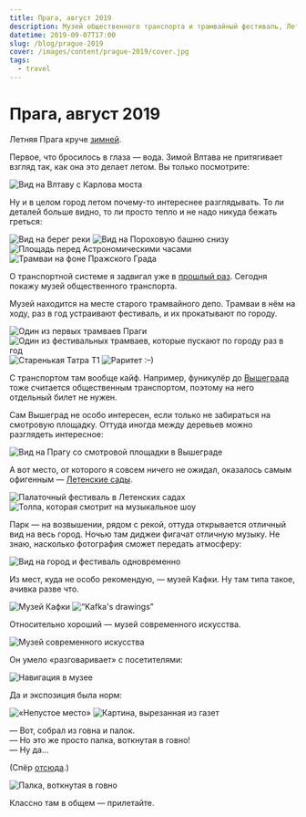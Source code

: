 ```yaml
---
title: Прага, август 2019
description: Музей общественного транспорта и трамвайный фестиваль, Летенские сады и электроника ночью, Кафка и музей современного искусства, Карлов мост и вода, тепло и детали.
datetime: 2019-09-07T17:00
slug: /blog/prague-2019
cover: /images/content/prague-2019/cover.jpg
tags:
  - travel
---
```


# Прага, август 2019

Летняя Прага круче [зимней](/blog/czech-republic-2017).

Первое, что бросилось в глаза — вода. Зимой Влтава не притягивает взгляд так, как она это делает летом. Вы только посмотрите:

![Вид на Влтаву с Карлова моста](/images/content/prague-2019/1.jpg)

Ну и в целом город летом почему-то интереснее разглядывать. То ли деталей больше видно, то ли просто тепло и не надо никуда бежать греться:

![Вид на берег реки](/images/content/prague-2019/2.jpg)
![Вид на Пороховую башню снизу](/images/content/prague-2019/3.jpg)
![Площадь перед Астрономическими часами](/images/content/prague-2019/4.jpg)
![Трамваи на фоне Пражского Града](/images/content/prague-2019/5.jpg)

О транспортной системе я задвигал уже в [прошлый раз](/blog/czech-republic-2017/). Сегодня покажу музей общественного транспорта.

Музей находится на месте старого трамвайного депо. Трамваи в нём на ходу, раз в год устраивают фестиваль, и их прокатывают по городу.

![Один из первых трамваев Праги](/images/content/prague-2019/6.jpg)
![Один из фестивальных трамваев, которые пускают по городу раз в год](/images/content/prague-2019/7.jpg)
![Старенькая Татра Т1](/images/content/prague-2019/8.jpg)
![Раритет :–)](/images/content/prague-2019/9.jpg)

С транспортом там вообще кайф. Например, фуникулёр до [Вышеграда](https://ru.wikipedia.org/wiki/Вышеград) тоже считается общественным транспортом, поэтому на него отдельный билет не нужен.

Сам Вышеград не особо интересен, если только не забираться на смотровую площадку. Оттуда иногда между деревьев можно разглядеть интересное:

![Вид на Прагу со смотровой площадки в Вышеграде](/images/content/prague-2019/10.jpg)

А вот место, от которого я совсем ничего не ожидал, оказалось самым офигенным — [Летенские сады](https://www.tripadvisor.ru/ShowUserReviews-g274707-d10487874-r398329455-Letenske_sady-Prague_Bohemia.html).

![Палаточный фестиваль в Летенских садах](/images/content/prague-2019/11.jpg)
![Толпа, которая смотрит на музыкальное шоу](/images/content/prague-2019/cover.jpg)

Парк — на возвышении, рядом с рекой, оттуда открывается отличный вид на весь город. Ночью там диджеи фигачат отличную музыку. Не знаю, насколько фотография сможет передать атмосферу:

![Вид на город и фестиваль одновременно](/images/content/prague-2019/13.jpg)

Из мест, куда не особо рекомендую, — музей Кафки. Ну там типа такое, ачивка разве что.

![Музей Кафки](/images/content/prague-2019/14.jpg)
![“Kafka's drawings”](/images/content/prague-2019/15.jpg)

Относительно хороший — музей современного искусства.

![Музей современного искусства](/images/content/prague-2019/20.jpg)

Он умело «разговаривает» с посетителями:

![Навигация в музее](/images/content/prague-2019/16.jpg)

Да и экспозиция была норм:

![«Непустое место»](/images/content/prague-2019/17.jpg)
![Картина, вырезанная из газет](/images/content/prague-2019/18.jpg)

— Вот, собрал из говна и палок.<br />
— Но это же просто палка, воткнутая в говно!<br />
— Ну да...

(Спёр [отсюда](https://twitter.com/wouldntfix/status/1159153938324738051?s=12).)

![Палка, воткнутая в говно](/images/content/prague-2019/19.jpg)

Классно там в общем — прилетайте.
